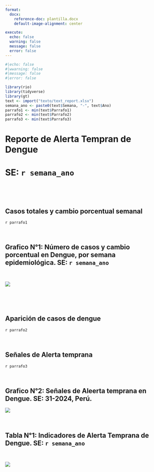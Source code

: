 ```yaml
---
format:
  docx:
    reference-doc: plantilla.docx
    default-image-alignment: center

execute:
  echo: false
  warning: false
  message: false
  error: false
---
```


```r
#|echo: false
#|wwarning: false
#|message: false
#|error: false

library(rio)
library(tidyverse)
library(gt)
text <- import("texto/text_report.xlsx")
semana_ano <- paste0(text$Semana, "-", text$Ano)
parrafo1 <- min(text$Parrafo1)
parrafo2 <- min(text$Parrafo2)
parrafo3 <- min(text$Parrafo3)

```

# Reporte de Alerta Tempran de Dengue

# **SE: `r semana_ano`**

<br>

<br>

## Casos totales y cambio porcentual semanal

`r parrafo1`

<br>

## **Grafico N°1: Número de casos y cambio porcentual en Dengue, por semana epidemiológica. SE: `r semana_ano`**

<br>

![](graficos/tendencia.png) <br>

<br>

<br>

## Aparición de casos de dengue

`r parrafo2`

<br>

## Señales de Alerta temprana

`r parrafo3`

<br>

## **Grafico N°2: Señales de Aleerta temprana en Dengue. SE: 31-2024, Perú.**

![](graficos/mapa_word.png){fig-align="center"}

<br>

## **Tabla N°1: Indicadores de Alerta Temprana de Dengue. SE: `r semana_ano`**

<br>

![](graficos/tabla1.png)
